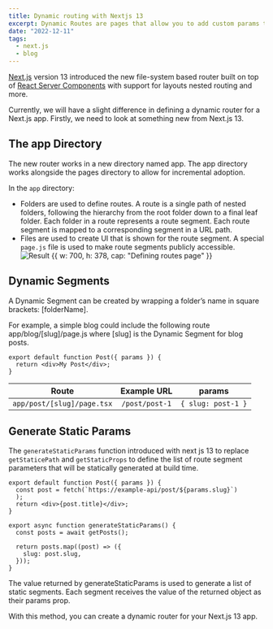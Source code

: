 ```yaml
---
title: Dynamic routing with Nextjs 13
excerpt: Dynamic Routes are pages that allow you to add custom params to your URLs. Start creating Dynamic Routes and learn more here.
date: "2022-12-11"
tags:
  - next.js
  - blog
---
```


[Next.js](https://nextjs.org) version 13 introduced the new file-system based router built on top of [React Server Components](https://beta.nextjs.org/docs/rendering/server-and-client-components)
with support for layouts nested routing and more.

Currently, we will have a slight difference in defining a dynamic router for a Next.js app. Firstly, we need to look at something new from Next.js 13.

## The app Directory

The new router works in a new directory named app. The app directory works alongside the pages directory to allow for incremental adoption.

In the `app` directory:

- Folders are used to define routes. A route is a single path of nested folders, following the hierarchy from the root folder down to a final leaf folder.
  Each folder in a route represents a route segment. Each route segment is mapped to a corresponding segment in a URL path.
- Files are used to create UI that is shown for the route segment. A special `page.js` file is used to make route segments publicly accessible.
  ![Result {{ w: 700, h: 378, cap: "Defining routes page" }}](/images/post/defining-routes-page.js.webp)

## Dynamic Segments

A Dynamic Segment can be created by wrapping a folder’s name in square brackets: [folderName].

For example, a simple blog could include the following route app/blog/[slug]/page.js where [slug] is the Dynamic Segment for blog posts.

```tsx:/app/[slug]/page.tsx
export default function Post({ params }) {
  return <div>My Post</div>;
}
```

<div class="table">

|           Route            |  Example URL   |       params       |
| :------------------------: | :------------: | :----------------: |
| `app/post/[slug]/page.tsx` | `/post/post-1` | `{ slug: post-1 }` |

</div>

## Generate Static Params

The `generateStaticParams` function introduced with next js 13 to replace `getStaticePath` and `getStaticProps` to define the list of route segment parameters that will be statically generated at build time.

```tsx:/app/[slug]/page.tsx
export default function Post({ params }) {
  const post = fetch(`https://example-api/post/${params.slug}`)
  );
  return <div>{post.title}</div>;
}

export async function generateStaticParams() {
  const posts = await getPosts();

  return posts.map((post) => ({
    slug: post.slug,
  }));
}
```

The value returned by generateStaticParams is used to generate a list of static segments. Each segment receives the value of the returned object as their params prop.

With this method, you can create a dynamic router for your Next.js 13 app.
